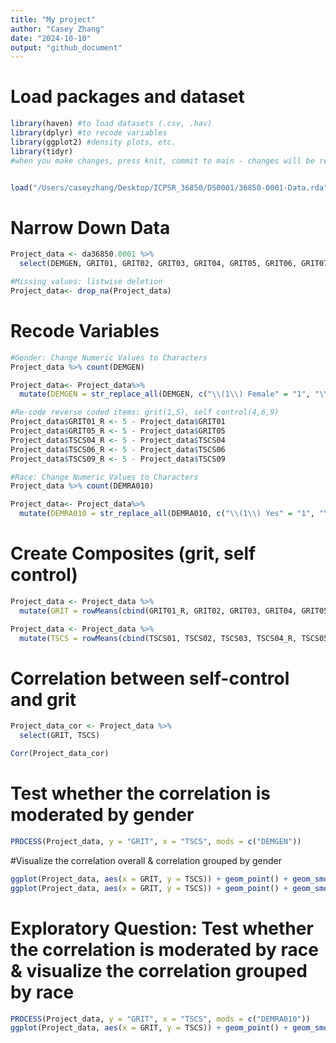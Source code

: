 ```yaml
---
title: "My project"
author: "Casey Zhang"
date: "2024-10-10"
output: "github_document"
---
```

# Load packages and dataset
```r
library(haven) #to load datasets (.csv, .hav)
library(dplyr) #to recode variables
library(ggplot2) #density plots, etc.
library(tidyr)
#when you make changes, press knit, commit to main - changes will be reflected in github desktop & online


load("/Users/caseyzhang/Desktop/ICPSR_36850/DS0001/36850-0001-Data.rda")
```

# Narrow Down Data
```r
Project_data <- da36850.0001 %>%
  select(DEMGEN, GRIT01, GRIT02, GRIT03, GRIT04, GRIT05, GRIT06, GRIT07, GRIT08, TSCS01, TSCS02, TSCS03, TSCS04, TSCS05, TSCS06, TSCS07, TSCS08, TSCS09, DEMRA010)

#Missing values: listwise deletion
Project_data<- drop_na(Project_data)

```

# Recode Variables
```r

#Gender: Change Numeric Values to Characters
Project_data %>% count(DEMGEN)

Project_data<- Project_data%>%
  mutate(DEMGEN = str_replace_all(DEMGEN, c("\\(1\\) Female" = "1", "\\(0\\) Male" = "0")))

#Re-code reverse coded items: grit(1,5), self control(4,6,9)
Project_data$GRIT01_R <- 5 - Project_data$GRIT01
Project_data$GRIT05_R <- 5 - Project_data$GRIT05
Project_data$TSCS04_R <- 5 - Project_data$TSCS04
Project_data$TSCS06_R <- 5 - Project_data$TSCS06
Project_data$TSCS09_R <- 5 - Project_data$TSCS09

#Race: Change Numeric Values to Characters
Project_data %>% count(DEMRA010)

Project_data<- Project_data%>%
  mutate(DEMRA010 = str_replace_all(DEMRA010, c("\\(1\\) Yes" = "1", "\\(0\\) No" = "0")))

```
# Create Composites (grit, self control)
```r

Project_data <- Project_data %>%
  mutate(GRIT = rowMeans(cbind(GRIT01_R, GRIT02, GRIT03, GRIT04, GRIT05_R, GRIT06, GRIT07, GRIT08)))

Project_data <- Project_data %>%
  mutate(TSCS = rowMeans(cbind(TSCS01, TSCS02, TSCS03, TSCS04_R, TSCS05, TSCS06, TSCS07, TSCS08, TSCS09_R)))

```

# Correlation between self-control and grit
```r

Project_data_cor <- Project_data %>%
  select(GRIT, TSCS)

Corr(Project_data_cor)

```

# Test whether the correlation is moderated by gender
```r

PROCESS(Project_data, y = "GRIT", x = "TSCS", mods = c("DEMGEN"))

```

#Visualize the correlation overall & correlation grouped by gender
```r
ggplot(Project_data, aes(x = GRIT, y = TSCS)) + geom_point() + geom_smooth(method = lm) + theme_bruce() 
ggplot(Project_data, aes(x = GRIT, y = TSCS)) + geom_point() + geom_smooth(method = lm) + theme_bruce() +facet_wrap(~DEMGEN)

```

# Exploratory Question: Test whether the correlation is moderated by race & visualize the correlation grouped by race
```r

PROCESS(Project_data, y = "GRIT", x = "TSCS", mods = c("DEMRA010"))
ggplot(Project_data, aes(x = GRIT, y = TSCS)) + geom_point() + geom_smooth(method = lm) + theme_bruce() +facet_wrap(~DEMRA010)

```

